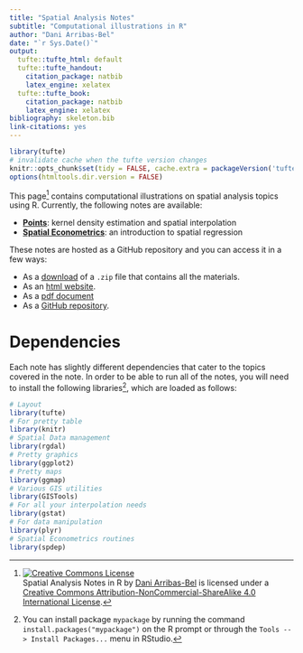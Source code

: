 ```yaml
---
title: "Spatial Analysis Notes"
subtitle: "Computational illustrations in R"
author: "Dani Arribas-Bel"
date: "`r Sys.Date()`"
output:
  tufte::tufte_html: default
  tufte::tufte_handout:
    citation_package: natbib
    latex_engine: xelatex
  tufte::tufte_book:
    citation_package: natbib
    latex_engine: xelatex
bibliography: skeleton.bib
link-citations: yes
---
```


```r
library(tufte)
# invalidate cache when the tufte version changes
knitr::opts_chunk$set(tidy = FALSE, cache.extra = packageVersion('tufte'))
options(htmltools.dir.version = FALSE)
```

This page^[<a rel="license" href="http://creativecommons.org/licenses/by-nc-sa/4.0/"><img alt="Creative Commons License" style="border-width:0" src="https://i.creativecommons.org/l/by-nc-sa/4.0/88x31.png" /></a><br /><span xmlns:dct="http://purl.org/dc/terms/" property="dct:title">Spatial Analysis Notes in R</span> by <a xmlns:cc="http://creativecommons.org/ns#" href="http://darribas.org" property="cc:attributionName" rel="cc:attributionURL">Dani Arribas-Bel</a> is licensed under a <a rel="license" href="http://creativecommons.org/licenses/by-nc-sa/4.0/">Creative Commons Attribution-NonCommercial-ShareAlike 4.0 International License</a>.] contains computational illustrations on spatial analysis topics using R. Currently, the following notes are available:

* [**Points**](points.html): kernel density estimation and spatial interpolation
* [**Spatial Econometrics**](sp_eco.html): an introduction to spatial regression

These notes are hosted as a GitHub repository and you can access it in a few
ways:

* As a [download](https://github.com/darribas/kde_idw_r/archive/master.zip) of a `.zip` file that contains all the materials.
* As an [html
  website](https://github.com/darribas/kde_idw_r/archive/master.zip).
* As a [pdf
  document](https://github.com/darribas/kde_idw_r/raw/master/points_book.pdf)
* As a [GitHub repository](https://github.com/darribas/kde_idw_r).

# Dependencies

Each note has slightly different dependencies that cater to the topics covered in the note. In order to be able to run all of the notes, you will need to install the following libraries^[You can install package `mypackage` by running the command `install.packages("mypackage")` on the R prompt or through the `Tools --> Install Packages...` menu in RStudio.], which are loaded as follows:

```r
# Layout
library(tufte)
# For pretty table
library(knitr)
# Spatial Data management
library(rgdal)
# Pretty graphics
library(ggplot2)
# Pretty maps
library(ggmap)
# Various GIS utilities
library(GISTools)
# For all your interpolation needs
library(gstat)
# For data manipulation
library(plyr)
# Spatial Econometrics routines
library(spdep)
```
